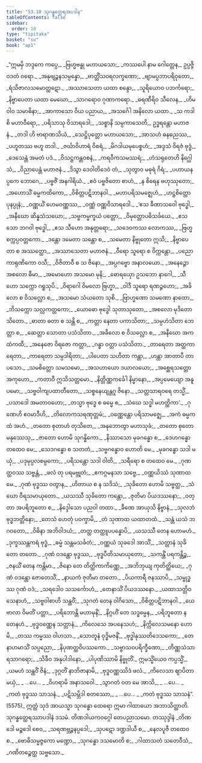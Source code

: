 ```yaml
---
title: "53.10 သုဂန္ဓတ္ထေရအပဒါန"
tableOfContents: false
sidebar:
  order: 10
type: "tipitaka"
basket: "su"
book: "ap1"
---
```



<DynamicBreadcrumb />

<Division number="81" book="ap1" e="ch" v="20" p="435">

<Paragraph number="6896" type="verses" book="ap1">
_“ဣမမှိ ဘဒ္ဒကေ ကပ္ပေ,_  
_ဗြဟ္မဗန္ဓု မဟာယသော;_  
_ကဿပေါ နာမ ဂေါတ္တေန,_  
ဥပ္ပဇ္ဇိ ဝဒတံ ဝရော._  

</Paragraph>

</Division>
<Division number="82" book="ap1" e="ch" v="20" p="435">

<Paragraph number="6897" type="verses" book="ap1">
_အနုဗျဉ္ဇနသမ္ပန္နော,_  
_ဗာတ္တိံသဝရလက္ခဏော;_  
_ဗျာမပ္ပဘာပရိဝုတော,_  
_ရံသိဇာလသမောတ္ထဋော._  

</Paragraph>

</Division>
<Division number="83" book="ap1" e="ch" v="20" p="435">

<Paragraph number="6898" type="verses" book="ap1">
_အဿာသေတာ ယထာ စန္ဒော,_  
_သူရိယောဝ ပဘင်္ကရော;_  
_နိဗ္ဗာပေတာ ယထာ မေဃော,_  
_သာဂရောဝ ဂုဏာကရော._  

</Paragraph>

</Division>
<Division number="84" book="ap1" e="ch" v="20" p="436">

<Paragraph number="6899" type="verses" book="ap1">
_ဓရဏီရိဝ သီလေန,_  
_ဟိမဝါဝ သမာဓိနာ;_  
_အာကာသော ဝိယ ပညာယ,_  
_အသင်္ဂေါ အနိလော ယထာ._  

</Paragraph>

</Division>
<Division number="85" book="ap1" e="ch" v="20" p="436">

<Paragraph number="6900" type="verses" book="ap1">
_သ ကဒါစိ မဟာဝီရော,_  
_ပရိသာသု ဝိသာရဒေါ;_  
_သစ္စာနိ သမ္ပကာသေတိ,_  
ဥဒ္ဓရန္တော မဟာဇနံ._  

</Paragraph>

</Division>
<Division number="86" book="ap1" e="ch" v="20" p="436">

<Paragraph number="6901" type="verses" book="ap1">
_တဒါ ဟိ ဗာရာဏသိယံ,_  
_သေဋ္ဌိပုတ္တော မဟာယသော;_  
_အာသဟံ ဓနဓညဿ,_  
_ပဟူတဿ ဗဟူ တဒါ._  

</Paragraph>

</Division>
<Division number="87" book="ap1" e="ch" v="20" p="436">

<Paragraph number="6902" type="verses" book="ap1">
_ဇင်္ဃာဝိဟာရံ ဝိစရံ,_  
_မိဂဒါယမုပေစ္စဟံ;_  
_အဒ္ဒသံ ဝိရဇံ ဗုဒ္ဓံ,_  
_ဒေသေန္တံ အမတံ ပဒံ._  

</Paragraph>

</Division>
<Division number="88" book="ap1" e="ch" v="20" p="436">

<Paragraph number="6903" type="verses" book="ap1">
_ဝိသဋ္ဌကန္တဝစနံ,_  
_ကရဝီကသမဿရံ;_  
_ဟံသရုတေဟိ နိဂ္ဃေါသံ,_  
_ဝိညာပေန္တံ မဟာဇနံ._  

</Paragraph>

</Division>
<Division number="89" book="ap1" e="ch" v="20" p="436">

<Paragraph number="6904" type="verses" book="ap1">
_ဒိသွာ ဒေဝါတိဒေဝံ တံ,_  
_သုတွာဝ မဓုရံ ဂိရံ;_  
_ပဟာယနပ္ပကေ ဘောဂေ,_  
_ပဗ္ဗဇိံ အနဂါရိယံ._  

</Paragraph>

</Division>
<Division number="90" book="ap1" e="ch" v="20" p="436">

<Paragraph number="6905" type="verses" book="ap1">
_ဧဝံ ပဗ္ဗဇိတော စာဟံ,_  
_န စိရေန ဗဟုဿုတော;_  
_အဟောသိံ ဓမ္မကထိကော,_  
_ဝိစိတ္တပဋိဘာနဝါ._  

</Paragraph>

</Division>
<Division number="91" book="ap1" e="ch" v="20" p="436">

<Paragraph number="6906" type="verses" book="ap1">
_မဟာပရိသမဇ္ဈေဟံ,_  
_ဟဋ္ဌစိတ္တော ပုနပ္ပုနံ;_  
_ဝဏ္ဏယိံ ဟေမဝဏ္ဏဿ,_  
_ဝဏ္ဏံ ဝဏ္ဏဝိသာရဒေါ._  

</Paragraph>

</Division>
<Division number="92" book="ap1" e="ch" v="20" p="436">

<Paragraph number="6907" type="verses" book="ap1">
_‘ဧသ ခီဏာသဝေါ ဗုဒ္ဓေါ,_  
_အနီဃော ဆိန္နသံသယော;_  
_သဗ္ဗကမ္မက္ခယံ ပတ္တော,_  
_ဝိမုတ္တောပဓိသင်္ခယေ._  

</Paragraph>

</Division>
<Division number="93" book="ap1" e="ch" v="20" p="436">

<Paragraph number="6908" type="verses" book="ap1">
_ဧသ သော ဘဂဝါ ဗုဒ္ဓေါ,_  
_ဧသ သီဟော အနုတ္တရော;_  
_သဒေဝကဿ လောကဿ,_  
_ဗြဟ္မစက္ကပ္ပဝတ္တကော._  

</Paragraph>

</Division>
<Division number="94" book="ap1" e="ch" v="20" p="436">

<Paragraph number="6909" type="verses" book="ap1">
_ဒန္တော ဒမေတာ သန္တော စ,_  
_သမေတာ နိဗ္ဗုတော ဣသိ;_  
_နိဗ္ဗာပေတာ စ အဿတ္ထော,_  
_အဿာသေတာ မဟာဇနံ._  

</Paragraph>

</Division>
<Division number="95" book="ap1" e="ch" v="20" p="436">

<Paragraph number="6910" type="verses" book="ap1">
_ဝီရော သူရော စ ဝိက္ကန္တော,_  
_ပညော ကာရုဏိကော ဝသီ;_  
_ဝိဇိတာဝီ စ သ ဇိနော,_  
_အပ္ပဂဗ္ဗော အနာလယော._  

</Paragraph>

</Division>
<Division number="96" book="ap1" e="ch" v="20" p="436">

<Paragraph number="6911" type="verses" book="ap1">
_အနေဉ္ဇော အစလော ဓီမာ,_  
_အမောဟော အသမော မုနိ;_  
_ဓောရယှော ဥသဘော နာဂေါ,_  
_သီဟော သက္ကော ဂရူသုပိ._  

</Paragraph>

</Division>
<Division number="97" book="ap1" e="ch" v="20" p="437">

<Paragraph number="6912" type="verses" book="ap1">
_ဝိရာဂေါ ဝိမလော ဗြဟ္မာ,_  
_ဝါဒီ သူရော ရဏဉ္ဇဟော;_  
_အခိလော စ ဝိသလ္လော စ,_  
_အသမော သံယတော သုစိ._  

</Paragraph>

</Division>
<Division number="98" book="ap1" e="ch" v="20" p="437">

<Paragraph number="6913" type="verses" book="ap1">
_ဗြာဟ္မဏော သမဏော နာထော,_  
_ဘိသက္ကော သလ္လကတ္တကော;_  
_ယောဓော ဗုဒ္ဓေါ သုတာသုတော,_  
_အစလော မုဒိတော သိတော._  

</Paragraph>

</Division>
<Division number="99" book="ap1" e="ch" v="20" p="437">

<Paragraph number="6914" type="verses" book="ap1">
_ဓာတာ ဓတာ စ သန္တိ စ,_  
_ကတ္တာ နေတာ ပကာသိတာ;_  
_သမ္ပဟံသိတာ ဘေတ္တာ စ,_  
_ဆေတ္တာ သောတာ ပသံသိတာ._  

</Paragraph>

</Division>
<Division number="100" book="ap1" e="ch" v="20" p="437">

<Paragraph number="6915" type="verses" book="ap1">
_အခိလော စ ဝိသလ္လော စ,_  
_အနီဃော အကထံကထီ;_  
_အနေဇော ဝိရဇော ကတ္တာ,_  
_ဂန္ဓာ ဝတ္တာ ပသံသိတာ._  

</Paragraph>

</Division>
<Division number="101" book="ap1" e="ch" v="20" p="437">

<Paragraph number="6916" type="verses" book="ap1">
_တာရေတာ အတ္ထကာရေတာ,_  
_ကာရေတာ သမ္ပဒါရိတာ;_  
_ပါပေတာ သဟိတာ ကန္တာ,_  
_ဟန္တာ အာတာပီ တာပသော._  

</Paragraph>

</Division>
<Division number="102" book="ap1" e="ch" v="20" p="437">

<Paragraph number="6917" type="verses" book="ap1">
_သမစိတ္တော သမသမော,_  
_အသဟာယော ဒယာလယော;_  
_အစ္ဆေရသတ္တော အကုဟော,_  
_ကတာဝီ ဣသိသတ္တမော._  

</Paragraph>

</Division>
<Division number="103" book="ap1" e="ch" v="20" p="437">

<Paragraph number="6918" type="verses" book="ap1">
_နိတ္တိဏ္ဏကင်္ခေါ နိမ္မာနော,_  
_အပ္ပမေယျော အနူပမော;_  
_သဗ္ဗဝါကျပထာတီတော,_  
_သစ္စနေယျန္တဂူ ဇိနော._  

</Paragraph>

</Division>
<Division number="104" book="ap1" e="ch" v="20" p="437">

<Paragraph number="6919" type="verses" book="ap1">
_သတ္တသာရဝရေ တသ္မိံ,_  
_ပသာဒေါ အမတာဝဟော;_  
_တသ္မာ ဗုဒ္ဓေ စ ဓမ္မေ စ,_  
_သံဃေ သဒ္ဓါ မဟတ္ထိကာ’._  

</Paragraph>

</Division>
<Division number="105" book="ap1" e="ch" v="20" p="437">

<Paragraph number="6920" type="verses" book="ap1">
_ဂုဏေဟိ ဧဝမာဒီဟိ,_  
_တိလောကသရဏုတ္တမံ;_  
_ဝဏ္ဏေန္တော ပရိသာမဇ္ဈေ,_  
_အကံ ဓမ္မကထံ အဟံ._  

</Paragraph>

</Division>
<Division number="106" book="ap1" e="ch" v="20" p="437">

<Paragraph number="6921" type="verses" book="ap1">
_တတော စုတာဟံ တုသိတေ,_  
_အနုဘောတွာ မဟာသုခံ;_  
_တတော စုတော မနုဿေသု,_  
_ဇာတော ဟောမိ သုဂန္ဓိကော._  

</Paragraph>

</Division>
<Division number="107" book="ap1" e="ch" v="20" p="438">

<Paragraph number="6922" type="verses" book="ap1">
_နိဿာသော မုခဂန္ဓော စ,_  
_ဒေဟဂန္ဓော တထေဝ မေ;_  
_သေဒဂန္ဓော စ သတတံ,_  
_သဗ္ဗဂန္ဓောဝ ဟောတိ မေ._  

</Paragraph>

</Division>
<Division number="108" book="ap1" e="ch" v="20" p="438">

<Paragraph number="6923" type="verses" book="ap1">
_မုခဂန္ဓော သဒါ မယှံ,_  
_ပဒုမုပ္ပလစမ္ပကော;_  
_ပရိသန္တော သဒါ ဝါတိ,_  
_သရီရော စ တထေဝ မေ._  

</Paragraph>

</Division>
<Division number="109" book="ap1" e="ch" v="20" p="438">

<Paragraph number="6924" type="verses" book="ap1">
_ဂုဏတ္ထဝဿ သဗ္ဗန္တံ,_  
_ဖလံ တု ပရမဗ္ဘုတံ;_  
_ဧကဂ္ဂမနသာ သဗ္ဗေ,_  
_ဝဏ္ဏယိဿံ သုဏာထ မေ._  

</Paragraph>

</Division>
<Division number="110" book="ap1" e="ch" v="20" p="438">

<Paragraph number="6925" type="verses" book="ap1">
_ဂုဏံ ဗုဒ္ဓဿ ဝတွာန,_  
_ဟိတာယ စ န သဒိသံ;_  
_သုခိတော ဟောမိ သဗ္ဗတ္ထ,_  
_သံဃော ဝီရသမာယုတော._  

</Paragraph>

</Division>
<Division number="111" book="ap1" e="ch" v="20" p="438">

<Paragraph number="6926" type="verses" book="ap1">
_ယသဿီ သုခိတော ကန္တော,_  
_ဇုတိမာ ပိယဒဿနော;_  
_ဝတ္တာ အပရိဘူတော စ,_  
_နိဒ္ဒေါသော ပညဝါ တထာ._  

</Paragraph>

</Division>
<Division number="112" book="ap1" e="ch" v="20" p="438">

<Paragraph number="6927" type="verses" book="ap1">
_ခီဏေ အာယုသိ နိဗ္ဗာနံ,_  
_သုလဘံ ဗုဒ္ဓဘတ္တိနော;_  
_တေသံ ဟေတုံ ပဝက္ခာမိ,_  
_တံ သုဏာထ ယထာတထံ._  

</Paragraph>

</Division>
<Division number="113" book="ap1" e="ch" v="20" p="438">

<Paragraph number="6928" type="verses" book="ap1">
_သန္တံ ယသံ ဘဂဝတော,_  
_ဝိဓိနာ အဘိဝါဒယံ;_  
_တတ္ထ တတ္ထူပပန္နောပိ,_  
_ယသဿီ တေန ဟောမဟံ._  

</Paragraph>

</Division>
<Division number="114" book="ap1" e="ch" v="20" p="438">

<Paragraph number="6929" type="verses" book="ap1">
_ဒုက္ခဿန္တကရံ ဗုဒ္ဓံ,_  
_ဓမ္မံ သန္တမသင်္ခတံ;_  
_ဝဏ္ဏယံ သုခဒေါ အာသိံ,_  
_သတ္တာနံ သုခိတော တတော._  

</Paragraph>

</Division>
<Division number="115" book="ap1" e="ch" v="20" p="438">

<Paragraph number="6930" type="verses" book="ap1">
_ဂုဏံ ဝဒန္တော ဗုဒ္ဓဿ,_  
_ဗုဒ္ဓပီတိသမာယုတော;_  
_သကန္တိံ ပရကန္တိဉ္စ,_  
_ဇနယိံ တေန ကန္တိမာ._  

</Paragraph>

</Division>
<Division number="116" book="ap1" e="ch" v="20" p="438">

<Paragraph number="6931" type="verses" book="ap1">
_ဇိနော တေ တိတ္ထိကာကိဏ္ဏေ,_  
_အဘိဘုယျ ကုတိတ္ထိယေ;_  
_ဂုဏံ ဝဒန္တော ဇောတေသိံ,_  
_နာယကံ ဇုတိမာ တတော._  

</Paragraph>

</Division>
<Division number="117" book="ap1" e="ch" v="20" p="438">

<Paragraph number="6932" type="verses" book="ap1">
_ပိယကာရီ ဇနဿာပိ,_  
_သမ္ဗုဒ္ဓဿ ဂုဏံ ဝဒံ;_  
_သရဒေါဝ သသင်္ကောဟံ,_  
_တေနာသိံ ပိယဒဿနော._  

</Paragraph>

</Division>
<Division number="118" book="ap1" e="ch" v="20" p="438">

<Paragraph number="6933" type="verses" book="ap1">
_ယထာသတ္တိဝသေနာဟံ,_  
_သဗ္ဗဝါစာဟိ သန္ထဝိံ;_  
_သုဂတံ တေန ဝါဂိသော,_  
_ဝိစိတ္တပဋိဘာနဝါ._  

</Paragraph>

</Division>
<Division number="119" book="ap1" e="ch" v="20" p="439">

<Paragraph number="6934" type="verses" book="ap1">
_ယေ ဗာလာ ဝိမတိံ ပတ္တာ,_  
_ပရိဘောန္တိ မဟာမုနိံ;_  
_နိဂ္ဂဟိံ တေ သဒ္ဓမ္မေန,_  
_ပရိဘူတော န တေနဟံ._  

</Paragraph>

</Division>
<Division number="120" book="ap1" e="ch" v="20" p="439">

<Paragraph number="6935" type="verses" book="ap1">
_ဗုဒ္ဓဝဏ္ဏေန သတ္တာနံ,_  
_ကိလေသေ အပနေသဟံ;_  
_နိက္ကိလေသမနော ဟောမိ,_  
_တဿ ကမ္မဿ ဝါဟသာ._  

</Paragraph>

</Division>
<Division number="121" book="ap1" e="ch" v="20" p="439">

<Paragraph number="6936" type="verses" book="ap1">
_သောတူနံ ဝုဒ္ဓိမဇနိံ,_  
_ဗုဒ္ဓါနုဿတိဒေသကော;_  
_တေနာဟမာသိံ သပ္ပညော,_  
_နိပုဏတ္ထဝိပဿကော._  

</Paragraph>

</Division>
<Division number="122" book="ap1" e="ch" v="20" p="439">

<Paragraph number="6937" type="verses" book="ap1">
_သဗ္ဗာသဝပရိက္ခီဏော,_  
_တိဏ္ဏသံသာရသာဂရော;_  
_သိခီဝ အနုပါဒါနော,_  
_ပါပုဏိဿာမိ နိဗ္ဗုတိံ._  

</Paragraph>

</Division>
<Division number="123" book="ap1" e="ch" v="20" p="439">

<Paragraph number="6938" type="verses" book="ap1">
ဣမသ္မိံယေဝ ကပ္ပသ္မိံ,_  
_ယမဟံ သန္ထဝိံ ဇိနံ;_  
_ဒုဂ္ဂတိံ နာဘိဇာနာမိ,_  
_ဗုဒ္ဓဝဏ္ဏဿိဒံ ဖလံ._  

</Paragraph>

</Division>
<Division number="124" book="ap1" e="ch" v="20" p="439">

<Paragraph number="6939" type="verses" book="ap1">
_ကိလေသာ ဈာပိတာ မယှံ,_  
_ …ပေ… _  
_ဝိဟရာမိ အနာသဝေါ._  

</Paragraph>

</Division>
<Division number="125" book="ap1" e="ch" v="20" p="439">

<Paragraph number="6940" type="verses" book="ap1">
_သွာဂတံ ဝတ မေ အာသိ,_  
_ …ပေ… _  
_ကတံ ဗုဒ္ဓဿ သာသနံ._  

</Paragraph>

</Division>
<Division number="126" book="ap1" e="ch" v="20" p="439">

<Paragraph number="6941" type="verses" book="ap1">
_ပဋိသမ္ဘိဒါ စတဿော,_  
_ …ပေ… _  
_ကတံ ဗုဒ္ဓဿ သာသနံ”. (5575)_  

</Paragraph>

<Paragraph number="6942" book="ap1">
ဣတ္ထံ သုဒံ အာယသ္မာ သုဂန္ဓော ထေရော ဣမာ ဂါထာယော အဘာသိတ္ထာတိ.

</Paragraph>
</Division>

<Paragraph number="6943" type="center" book="ap1">
သုဂန္ဓတ္ထေရဿာပဒါနံ ဒသမံ.



</Paragraph>

<Paragraph number="6944" type="center" book="ap1">
တိဏဒါယကဝဂ္ဂေါ တေပညာသမော.



</Paragraph>

<Paragraph number="6945" type="center" book="ap1">
တဿုဒ္ဒါနံ


</Paragraph>

<Paragraph number="6946" type="verses" book="ap1">
_တိဏဒေါ မဉ္စဒေါ စေဝ,_  
_သရဏဗ္ဘဉ္ဇနပ္ပဒေါ;_  
_သုပဋော ဒဏ္ဍဒါယီ စ,_  
_နေလပူဇီ တထေဝ စ._  

</Paragraph>

<Paragraph number="6947" type="verses" book="ap1">
_ဗောဓိသမ္မဇ္ဇကော မဏ္ဍော,_  
_သုဂန္ဓော ဒသမောတိ စ;_  
_ဂါထာသတံ သတေဝီသံ,_  
_ဂဏိတဉ္စေတ္ထ သဗ္ဗသော._
</Paragraph>